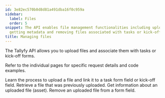 ```yaml
---
id: 3e82ec570b0d8d81a491dba16f0c959a
sidebar:
  label: Files
  order: 5
snippet: The API enables file management functionalities including uploading downloading
  getting metadata and removing files associated with tasks or kick-off forms.
title: Managing files
---
```


The Tallyfy API allows you to upload files and associate them with tasks or kick-off forms.

Refer to the individual pages for specific request details and code examples.


<CardGrid>
<LinkTitleCard header="<b>Upload & Attach File</b>" href="./upload-attach-file/"> Learn the process to upload a file and link it to a task form field or kick-off field. </LinkTitleCard>
<LinkTitleCard header="<b>Download File</b>" href="./download-file/"> Retrieve a file that was previously uploaded. </LinkTitleCard>
<LinkTitleCard header="<b>Get File Metadata</b>" href="./get-file-metadata/"> Get information about an uploaded file (asset). </LinkTitleCard>
<LinkTitleCard header="<b>Delete File</b>" href="./delete-file/"> Remove an uploaded file from a form field. </LinkTitleCard>
</CardGrid>